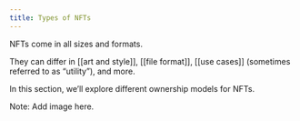 ```yaml
---
title: Types of NFTs
---
```


NFTs come in all sizes and formats.
 
They can differ in [[art and style]], [[file format]], [[use cases]] (sometimes referred to as “utility”), and more. 
 
In this section, we’ll explore different ownership models for NFTs.

Note: Add image here.
